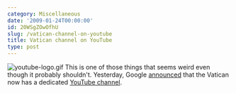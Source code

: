 ```yaml
---
category: Miscellaneous
date: '2009-01-24T00:00:00'
id: 20WSgZOwOfhU
slug: /vatican-channel-on-youtube
title: Vatican channel on YouTube
type: post
---
```


![youtube-logo.gif](http://www.alanwsmith.com/blog/wp-content/uploads/2009/01/youtube-logo.gif)
This is one of those things that seems weird even though it
probably shouldn't. Yesterday, Google
[announced](http://googleblog.blogspot.com/2009/01/pope-on-youtube.html)
that the Vatican now has a dedicated
[YouTube channel](http://www.youtube.com/vatican).